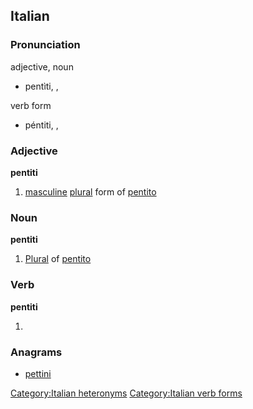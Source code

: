 ==Italian==

===Pronunciation===
; adjective, noun
* pentìti, {{IPA|/penˈtiti/|lang=it}}, {{SAMPA|/pen"titi/}}
; verb form
* péntiti, {{IPA|/ˈpentiti/|lang=it}}, {{SAMPA|/"pentiti/}}

===Adjective===
'''pentiti'''

# [[masculine]] [[plural]] form of [[pentito]]

===Noun===
'''pentiti'''

# [[plural|Plural]] of [[pentito]]

===Verb===
'''pentiti'''

# {{conjugation of|pentirsi||2|s|imp|lang=it}}

===Anagrams===
* [[pettini#Italian|pettini]]

[[Category:Italian heteronyms]]
[[Category:Italian verb forms]]